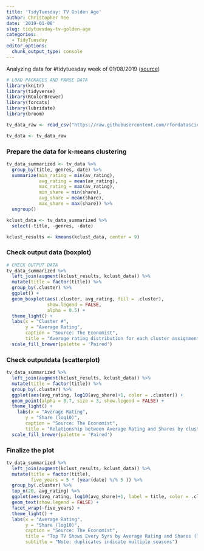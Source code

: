 ```yaml
---
title: 'TidyTuesday: TV Golden Age'
author: Christopher Yee
date: '2019-01-08'
slug: tidytuesday-tv-golden-age
categories:
  - TidyTuesday
editor_options: 
  chunk_output_type: console
---
```


Analyzing data for #tidytuesday week of 01/08/2019 ([source](https://github.com/rfordatascience/tidytuesday/tree/master/data/2019/2019-01-08))

```r
# LOAD PACKAGES AND PARSE DATA
library(knitr)
library(tidyverse)
library(RColorBrewer)
library(forcats)
library(lubridate)
library(broom)

tv_data_raw <- read_csv("https://raw.githubusercontent.com/rfordatascience/tidytuesday/master/data/2019/2019-01-08/IMDb_Economist_tv_ratings.csv")

tv_data <- tv_data_raw
```

### Prepare the data for k-means clustering
```r
tv_data_summarized <- tv_data %>%
  group_by(title, genres, date) %>%
  summarize(min_rating = min(av_rating),
            avg_rating = mean(av_rating),
            max_rating = max(av_rating),
            min_share = min(share),
            avg_share = mean(share),
            max_share = max(share)) %>%
  ungroup()

kclust_data <- tv_data_summarized %>%
  select(-title, -genres, -date)

kclust_results <- kmeans(kclust_data, center = 9)
```

### Check output data (boxplot)
```r
# CHECK OUTPUT DATA
tv_data_summarized %>%
  left_join(augment(kclust_results, kclust_data)) %>%
  mutate(title = factor(title)) %>%
  group_by(.cluster) %>%
  ggplot() +
  geom_boxplot(aes(.cluster, avg_rating, fill = .cluster),
               show.legend = FALSE,
               alpha = 0.5) +
  theme_light() +
  labs(x = "Cluster #",
       y = "Average Rating",
       caption = "Source: The Economist",
       title = "Average rating distribution for each cluster assignment") +
  scale_fill_brewer(palette = 'Paired')
```

### Check outputdata (scatterplot)
```r
tv_data_summarized %>%
  left_join(augment(kclust_results, kclust_data)) %>%
  mutate(title = factor(title)) %>%
  group_by(.cluster) %>%
  ggplot(aes(avg_rating, log10(avg_share)+1, color = .cluster)) +
  geom_point(alpha = 0.7, size = 3, show.legend = FALSE) +
  theme_light() +
    labs(x = "Average Rating",
       y = "Share (log10)",
       caption = "Source: The Economist",
       title = "Relationship between Average Rating and Shares by cluster assignment") +
  scale_fill_brewer(palette = 'Paired')
```

### Finalize the plot
```r
tv_data_summarized %>%
  left_join(augment(kclust_results, kclust_data)) %>%
  mutate(title = factor(title),
         five_years = 5 * (year(date) %/% 5 )) %>%
  group_by(.cluster) %>%
  top_n(20, avg_rating) %>%
  ggplot(aes(avg_rating, log10(avg_share)+1, label = title, color = .cluster)) + 
  geom_text(show.legend = FALSE) +
  facet_wrap(~five_years) +
  theme_light() +
  labs(x = "Average Rating",
       y = "Share (log10)",
       caption = "Source: The Economist",
       title = "Top TV Shows Every 5yrs by Average Rating and Shares (log10)",
       subtitle = "Note: duplicates indicate multiple seasons") 
```


